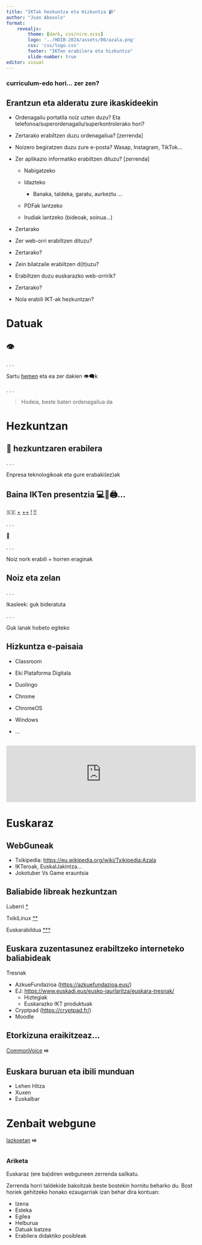 ```yaml
---
title: "IKTak hezkuntza eta Hizkuntza 📹"
author: "Juan Abasolo"
format: 
    revealjs: 
        theme: [dark, css/nire.scss]
        logo: '../HDIB-2024/assets/00/azala.png'
        css: 'css/logo.css'
        footer: "IKTen erabilera eta hizkuntza"
        slide-number: true
editor: visual
---
```


### curriculum-edo hori... zer zen?

## Erantzun eta alderatu zure ikaskideekin {.scrollable}

-   Ordenagailu portatila noiz uzten duzu? Eta telefonoa/superordenagailu/superkontrolerako hori?

-   Zertarako erabiltzen duzu ordenagailua? \[zerrenda\]

-   Noizero begiratzen duzu zure e-posta? Wasap, Instagram, TikTok...

-   Zer aplikazio informatiko erabiltzen dituzu? \[zerrenda\]

    ::: incremental
    -   Nabigatzeko

    -   Idazteko

        -   Banaka, taldeka, garatu, aurkeztu ...

    -   PDFak lantzeko

    -   Irudiak lantzeko (bideoak, soinua...)
    :::

-   Zertarako

-   Zer web-orri erabiltzen dituzu?

-   Zertarako?

-   Zein bilatzaile erabiltzen d(it)uzu?

-   Erabiltzen duzu euskarazko web-orririk?

-   Zertarako?

-   Nola erabili IKT-ak hezkuntzan?

# Datuak

## 👁️

. . .

Sartu [hemen](https://myactivity.google.com/myactivity?pli=1) eta ea zer dakien 👁️‍🗨️k

. . .

> Hodeia, beste baten ordenagailua da

# Hezkuntzan

## 🤑 hezkuntzaren erabilera

. . .

Enpresa teknologikoak eta gure erabaki(ez)ak

## Baina IKTen presentzia 💻📱🖨️...

🇸🇪 [+](https://bbkfamily.bbk.eus/eu/suediak-eskola-digitalizazioa-geldiarazi-du-gauza-bera-egin-beharko-genuke/) [++](https://pt.wikipedia.org/wiki/Minist%C3%A9rio_da_Educa%C3%A7%C3%A3o_(Su%C3%A9cia)) [!](https://sv.wikipedia.org/wiki/Lotta_Edholm) [!!](https://sv-m-wikipedia-org.translate.goog/wiki/Lotta_Edholm?_x_tr_sl=auto&_x_tr_tl=es&_x_tr_hl=eu&_x_tr_pto=wapp)

. . .

🤔

. . .

Noiz nork erabili + horren eraginak

## Noiz eta zelan

. . .

Ikasleek: guk bideratuta

. . .

Guk lanak hobeto egiteko

## Hizkuntza e-paisaia

::: incremental
-   Classroom

-   Eki Plataforma Digitala

-   Duolingo

-   Chrome

-   ChromeOS

-   Windows

-   ...
:::

##

<iframe src="https://mastodon.eus/@euwikipedia/109501055412174555/embed" class="mastodon-embed" style="max-width: 100%; border: 0" width="1000" allowfullscreen="allowfullscreen"></iframe><script src="https://mastodon.eus/embed.js" async="async"></script>

# Euskaraz

## WebGuneak

-   Txikipedia: <https://eu.wikipedia.org/wiki/Txikipedia:Azala>
-   IKTeroak, EuskalJakintza...
-   Jokotuber Vs Game erauntsia

## Baliabide libreak hezkuntzan

Luberri [\*](https://luberrilinux.eus/)

TxikiLinux [\*\*](https://www.elkartenet.eus/txikilinux-eus/)

Euskarabildua [\*\*\*](Euskarabildua:%20https://euskarabildua.eus/aurreko-edizioak/)

## Euskara zuzentasunez erabiltzeko interneteko baliabideak {.scrollable}

Tresnak

-   AzkueFundazioa (<https://azkuefundazioa.eus/>)
-   EJ: <https://www.euskadi.eus/eusko-jaurlaritza/euskara-tresnak/>
    -   Hiztegiak
    -   Euskarazko IKT produktuak
-   Cryptpad (<https://cryptpad.fr/>)
-   Moodle

## Etorkizuna eraikitzeaz...

[CommonVoice](08-2023_cv-MJ.pdf) ⏯️

## Euskara buruan eta ibili munduan

-   Lehen Hitza
-   Xuxen
-   Euskalbar

# Zenbait webgune

[Iazkoetan](09-IKT2022V0.pdf) ⏯️

##  {background-color="darkred"}

::: callout-warning
### Ariketa

Euskaraz (ere ba)diren webguneen zerrenda sailkatu.

Zerrenda horri taldekide bakoitzak beste bostekin hornitu beharko du. Bost horiek gehitzeko honako ezaugarriak izan behar dira kontuan:

-   Izena
-   Esteka
-   Egilea
-   Helburua
-   Datuak batzea
-   Erabilera didaktiko posibleak
:::
